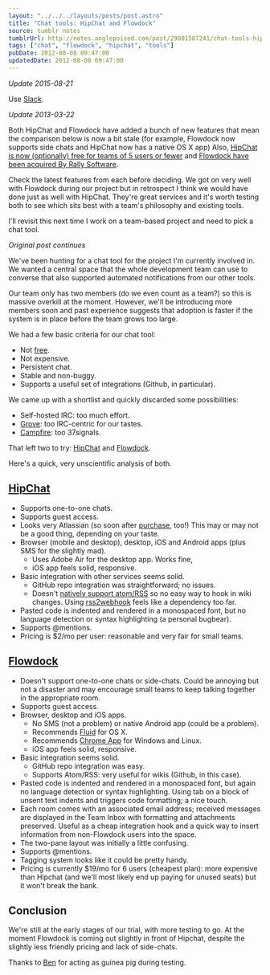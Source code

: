 ```yaml
---
layout: "../../../layouts/posts/post.astro"
title: "Chat tools: HipChat and Flowdock"
source: tumblr notes
tumblrUrl: http://notes.anglepoised.com/post/29001587241/chat-tools-hipchat-and-flowdock
tags: ["chat", "flowdock", "hipchat", "tools"]
pubDate: 2012-08-08 09:47:00
updatedDate: 2012-08-08 09:47:00
---
```


_Update 2015-08-21_

Use [Slack](http://slack.com/).

_Update 2013-03-22_

Both HipChat and Flowdock have added a bunch of new features that mean the comparison below is now a bit stale (for example, Flowdock now supports side chats and HipChat now has a native OS X app) Also, [HipChat is now (optionally) free for teams of 5 users or fewer](http://blog.hipchat.com/2013/03/21/hipchat-now-free-for-teams-of-5-users-or-fewer/) and [Flowdock have been acquired By Rally Software](http://blog.flowdock.com/2013/02/13/flowdock-acquired-by-rally-software/).

Check the latest features from each before deciding. We got on very well with Flowdock during our project but in retrospect I think we would have done just as well with HipChat. They're great services and it's worth testing both to see which sits best with a team's philosophy and existing tools.

I'll revisit this next time I work on a team-based project and need to pick a chat tool.

_Original post continues_

We've been hunting for a chat tool for the project I'm currently involved in. We wanted a central space that the whole development team can use to converse that also supported automated notifications from our other tools.

Our team only has two members (do we even count as a team?) so this is massive overkill at the moment. However, we'll be introducing more members soon and past experience suggests that adoption is faster if the system is in place before the team grows too large.

We had a few basic criteria for our chat tool:

- Not [free](http://blog.pinboard.in/2011/12/don_t_be_a_free_user/).
- Not expensive.
- Persistent chat.
- Stable and non-buggy.
- Supports a useful set of integrations (Github, in particular).

We came up with a shortlist and quickly discarded some possibilities:

- Self-hosted IRC: too much effort.
- [Grove](http://www.grove.io/): too IRC-centric for our tastes.
- [Campfire](http://campfirenow.com/): too 37signals.

That left two to try: [HipChat](http://www.hipchat.com/) and [Flowdock](http://www.flowdock.com/).

Here's a quick, very unscientific analysis of both.

## [HipChat](http://www.hipchat.com/)

- Supports one-to-one chats.
- Supports guest access.
- Looks very Atlassian (so soon after [purchase](http://blog.hipchat.com/2012/03/07/weve-been-acquired-by-atlassian/), too!) This may or may not be a good thing, depending on your taste.
- Browser (mobile and desktop), desktop, iOS and Android apps (plus SMS for the slightly mad).
  - Uses Adobe Air for the desktop app. Works fine,
  - iOS app feels solid, responsive.
- Basic integration with other services seems solid.
  - GitHub repo integration was straightforward; no issues.
  - Doesn't [natively support atom/RSS](http://help.hipchat.com/knowledgebase/articles/65286-rss-integration) so no easy way to hook in wiki changes. Using [rss2webhook](https://github.com/jookyboi/rss2webhook) feels like a dependency too far.
- Pasted code is indented and rendered in a monospaced font, but no language
  detection or syntax highlighting (a personal bugbear).
- Supports @mentions.
- Pricing is \$2/mo per user: reasonable and very fair for small teams.

## [Flowdock](http://www.flowdock.com/)

- Doesn't support one-to-one chats or side-chats. Could be annoying but not a disaster and may encourage small teams to keep talking together in the appropriate room.
- Supports guest access.
- Browser, desktop and iOS apps.
  - No SMS (not a problem) or native Android app (could be a problem).
  - Recommends [Fluid](http://www.fluidapp.com/) for OS X.
  - Recommends [Chrome App](https://chrome.google.com/webstore/detail/ecfaiclpokecdjgdbnoogehobmmgalah) for Windows and Linux.
  - iOS app feels solid, responsive.
- Basic integration seems solid.
  - GitHub repo integration was easy.
  - Supports Atom/RSS: very useful for wikis (Github, in this case).
- Pasted code is indented and rendered in a monospaced font, but again no language detection or syntax highlighting. Using tab on a block of unsent text indents and triggers code formatting; a nice touch.
- Each room comes with an associated email address; received messages are displayed in the Team Inbox with formatting and attachments preserved. Useful as a cheap integration hook and a quick way to insert information from non-Flowdock users into the space.
- The two-pane layout was initially a little confusing.
- Supports @mentions.
- Tagging system looks like it could be pretty handy.
- Pricing is currently \$19/mo for 6 users (cheapest plan): more expensive than Hipchat (and we'll most likely end up paying for unused seats) but it won't break the bank.

## Conclusion

We're still at the early stages of our trial, with more testing to go. At the moment Flowdock is coming out slightly in front of Hipchat, despite the slightly less friendly pricing and lack of side-chats.

Thanks to [Ben](http://bas.me.uk/) for acting as guinea pig during testing.
